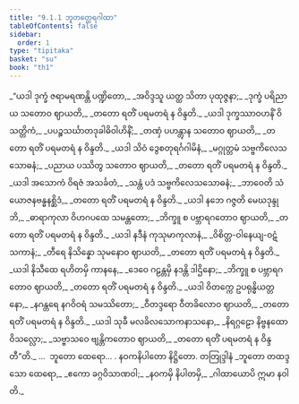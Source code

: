 ```yaml
---
title: "9.1.1 ဘူတတ္ထေရဂါထာ"
tableOfContents: false
sidebar:
  order: 1
type: "tipitaka"
basket: "su"
book: "th1"
---
```



<DynamicBreadcrumb />

<Division number="518" book="th1">

<Paragraph number="817" type="verses" book="th1">
_“ယဒါ ဒုက္ခံ ဇရာမရဏန္တိ ပဏ္ဍိတော,_  
_အဝိဒ္ဒသူ ယတ္ထ သိတာ ပုထုဇ္ဇနာ;_  
_ဒုက္ခံ ပရိညာယ သတောဝ ဈာယတိ,_  
_တတော ရတိံ ပရမတရံ န ဝိန္ဒတိ._  

</Paragraph>

</Division>
<Division number="519" book="th1">

<Paragraph number="818" type="verses" book="th1">
_ယဒါ ဒုက္ခဿာဝဟနိံ ဝိသတ္တိကံ,_  
_ပပဉ္စသင်္ဃာတဒုခါဓိဝါဟိနိံ;_  
_တဏှံ ပဟန္တွာန သတောဝ ဈာယတိ,_  
_တတော ရတိံ ပရမတရံ န ဝိန္ဒတိ._  

</Paragraph>

</Division>
<Division number="520" book="th1">

<Paragraph number="819" type="verses" book="th1">
_ယဒါ သိဝံ ဒွေစတုရင်္ဂဂါမိနံ,_  
_မဂ္ဂုတ္တမံ သဗ္ဗကိလေသသောဓနံ;_  
_ပညာယ ပဿိတွ သတောဝ ဈာယတိ,_  
_တတော ရတိံ ပရမတရံ န ဝိန္ဒတိ._  

</Paragraph>

</Division>
<Division number="521" book="th1">

<Paragraph number="820" type="verses" book="th1">
_ယဒါ အသောကံ ဝိရဇံ အသင်္ခတံ,_  
_သန္တံ ပဒံ သဗ္ဗကိလေသသောဓနံ;_  
_ဘာဝေတိ သံယောဇနဗန္ဓနစ္ဆိဒံ,_  
_တတော ရတိံ ပရမတရံ န ဝိန္ဒတိ._  

</Paragraph>

</Division>
<Division number="522" book="th1">

<Paragraph number="821" type="verses" book="th1">
_ယဒါ နဘေ ဂဇ္ဇတိ မေဃဒုန္ဒုဘိ,_  
_ဓာရာကုလာ ဝိဟဂပထေ သမန္တတော;_  
_ဘိက္ခူ စ ပဗ္ဘာရဂတောဝ ဈာယတိ,_  
_တတော ရတိံ ပရမတရံ န ဝိန္ဒတိ._  

</Paragraph>

</Division>
<Division number="523" book="th1">

<Paragraph number="822" type="verses" book="th1">
_ယဒါ နဒီနံ ကုသုမာကုလာနံ,_  
_ဝိစိတ္တ-ဝါနေယျ-ဝဋံသကာနံ;_  
_တီရေ နိသိန္နော သုမနောဝ ဈာယတိ,_  
_တတော ရတိံ ပရမတရံ န ဝိန္ဒတိ._  

</Paragraph>

</Division>
<Division number="524" book="th1">

<Paragraph number="823" type="verses" book="th1">
_ယဒါ နိသီထေ ရဟိတမှိ ကာနနေ,_  
_ဒေဝေ ဂဠန္တမှိ နဒန္တိ ဒါဌိနော;_  
_ဘိက္ခူ စ ပဗ္ဘာရဂတောဝ ဈာယတိ,_  
_တတော ရတိံ ပရမတရံ န ဝိန္ဒတိ._  

</Paragraph>

</Division>
<Division number="525" book="th1">

<Paragraph number="824" type="verses" book="th1">
_ယဒါ ဝိတက္ကေ ဥပရုန္ဓိယတ္တနော,_  
_နဂန္တရေ နဂဝိဝရံ သမဿိတော;_  
_ဝီတဒ္ဒရော ဝီတခိလောဝ ဈာယတိ,_  
_တတော ရတိံ ပရမတရံ န ဝိန္ဒတိ._  

</Paragraph>

</Division>
<Division number="526" book="th1">

<Paragraph number="825" type="verses" book="th1">
_ယဒါ သုခီ မလခိလသောကနာသနော,_  
_နိရဂ္ဂဠော နိဗ္ဗနထော ဝိသလ္လော;_  
_သဗ္ဗာသဝေ ဗျန္တိကတောဝ ဈာယတိ,_  
_တတော ရတိံ ပရမတရံ န ဝိန္ဒတီ”တိ._  


</Paragraph>
</Division>

<Paragraph number="826" type="center" book="th1">
…  ဘူတော ထေရော… .



</Paragraph>

<Paragraph number="827" type="center" book="th1">
နဝကနိပါတော နိဋ္ဌိတော.



</Paragraph>

<Paragraph number="828" type="center" book="th1">
တတြုဒ္ဒါနံ


</Paragraph>

<Paragraph number="829" type="verses" book="th1">
_ဘူတော တထဒ္ဒသော ထေရော,_  
_ဧကော ခဂ္ဂဝိသာဏဝါ;_  
_နဝကမှိ နိပါတမှိ,_  
_ဂါထာယောပိ ဣမာ နဝါတိ._
</Paragraph>